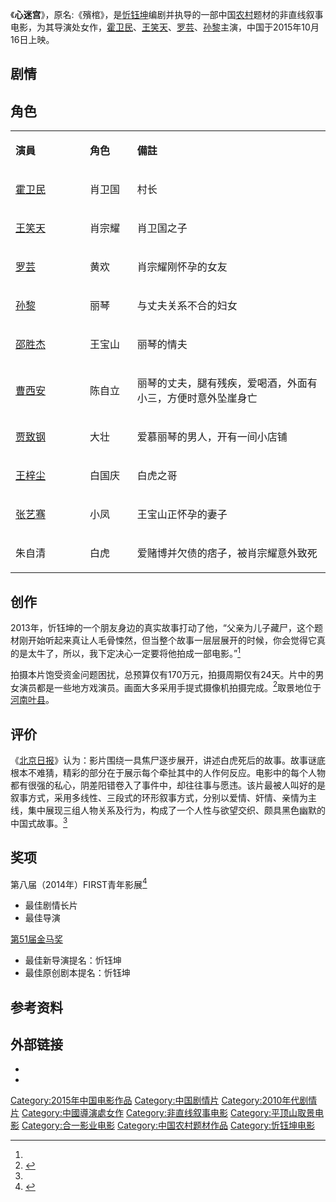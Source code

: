 {{Infobox Film
| name             = 心迷宫
| original_name    = The Coffin in the Mountain
| image            = The Coffin in the Mountain.jpg
| caption          = 电影海报
| director         = [[忻钰坤|忻钰坤]]
| producer         = [[任江洲|任江洲]]
| writer           = [[忻钰坤|忻钰坤]]<br />[[冯元良|冯元良]]
| starring         = [[霍卫民|霍卫民]]<br />[[王笑天|王笑天]]<br />[[罗芸|罗芸]]
| music            = 
| cinematography   = 
| editing          = [[忻钰坤|忻钰坤]]
| studio           = {{flagicon|CHN}} 北京太合娱乐文化发展股份有限公司<br />北京海平面影视文化传播有限公司<br />合一影业有限公司<br />北京微影时代科技有限公司<br />上海格瓦商务信息咨询有限公司   
| distributor      = 
| released         = {{flagicon|CHN}} 2015年10月16日
| runtime          = 118 分钟
| country          = {{CHN}}
| language         = [[普通話|普通話]]
| budget           = 170万元
| gross            = 
| preceded_by     = 
| followed_by      =
| cn_name  = 
| tw_name  = 
| hk_name  = 
}}
《'''心迷宫'''》，原名:《殯棺》，是[[忻钰坤|忻钰坤]]编剧并执导的一部中国[[农村|农村]]题材的非直线叙事电影，为其导演处女作，[[霍卫民|霍卫民]]、[[王笑天|王笑天]]、[[罗芸|罗芸]]、[[孙黎|孙黎]]主演，中国于2015年10月16日上映。

== 剧情==

== 角色==
{|class="wikitable" width="57%"
|- style="background:cornflowerblue; color:white" align=center
|style="width:2%"|'''演員'''||style="width:1%"|'''角色'''||style="width:6%"|'''備註'''
|-
| [[霍卫民|霍卫民]] || 肖卫国 || 村长
|-
| [[王笑天|王笑天]] || 肖宗耀 ||  肖卫国之子
|-
|[[罗芸|罗芸]]|| 黄欢 || 肖宗耀刚怀孕的女友
|-
|[[孙黎|孙黎]]||丽琴||与丈夫关系不合的妇女
|-
|[[邵胜杰|邵胜杰]]||王宝山||丽琴的情夫
|-
|[[曹西安|曹西安]]||陈自立||丽琴的丈夫，腿有残疾，爱喝酒，外面有小三，方便时意外坠崖身亡
|-
|[[贾致钢|贾致钢]]||大壮||爱慕丽琴的男人，开有一间小店铺
|-
|[[王梓尘|王梓尘]]||白国庆||白虎之哥
|-
|[[张艺骞|张艺骞]]||小凤||王宝山正怀孕的妻子
|-
|朱自清||白虎||爱赌博并欠债的痞子，被肖宗耀意外致死
|}

== 创作==
2013年，忻钰坤的一个朋友身边的真实故事打动了他，“父亲为儿子藏尸，这个题材刚开始听起来真让人毛骨悚然，但当整个故事一层层展开的时候，你会觉得它真的是太牛了，所以，我下定决心一定要将他拍成一部电影。”<ref name="机会"/>

拍摄本片饱受资金问题困扰，总预算仅有170万元，拍摄周期仅有24天。片中的男女演员都是一些地方戏演员。画面大多采用手提式摄像机拍摄完成。<ref name="炸裂">{{cite web |url=http://news.163.com/15/1019/02/B68O2MQV00014AED.html |language= |title=“三无”电影《心迷宫》口碑炸裂(图) |publisher=北京日报(北京) |date=2015-10-19 |accessdate= |archive-date=2019-08-16 |archive-url=https://web.archive.org/web/20190816104647/http://news.163.com/15/1019/02/B68O2MQV00014AED.html |dead-url=no }}</ref>取景地位于[[河南|河南]][[叶县|叶县]]。

== 评价 ==
《[[北京日报|北京日报]]》认为：影片围绕一具焦尸逐步展开，讲述白虎死后的故事。故事谜底根本不难猜，精彩的部分在于展示每个牵扯其中的人作何反应。电影中的每个人物都有很强的私心，阴差阳错卷入了事件中，却往往事与愿违。该片最被人叫好的是叙事方式，采用多线性、三段式的环形叙事方式，分别以爱情、奸情、亲情为主线，集中展现三组人物关系及行为，构成了一个人性与欲望交织、颇具黑色幽默的中国式故事。<ref name="炸裂"/>

== 奖项 ==
;第八届（2014年）FIRST青年影展<ref name="机会">{{cite web |url=http://ent.ifeng.com/a/20151019/42510701_2.shtml |language= |title=忻钰坤：我不是李安 《心迷宫》是我唯一的机会 |publisher=人民网 |date=2015年10月19日 |accessdate= |archive-date=2016年5月20日 |archive-url=https://web.archive.org/web/20160520212820/http://ent.ifeng.com/a/20151019/42510701_2.shtml |dead-url=no }}</ref>
*最佳剧情长片
*最佳导演

;[[第51届金马奖|第51届金马奖]]
*最佳新导演提名：忻钰坤
*最佳原创剧本提名：忻钰坤

== 参考资料==
{{reflist}}

== 外部链接==
*{{mtime|215971|心迷宫}}
*{{imdb title|tt4078856|心迷宫}}

{{DEFAULTSORT:XIN}}
[[Category:2015年中国电影作品|Category:2015年中国电影作品]]
[[Category:中国剧情片|Category:中国剧情片]]
[[Category:2010年代剧情片|Category:2010年代剧情片]]
[[Category:中國導演處女作|Category:中國導演處女作]]
[[Category:非直线叙事电影|Category:非直线叙事电影]]
[[Category:平顶山取景电影|Category:平顶山取景电影]]
[[Category:合一影业电影|Category:合一影业电影]]
[[Category:中国农村题材作品|Category:中国农村题材作品]]
[[Category:忻钰坤电影|Category:忻钰坤电影]]